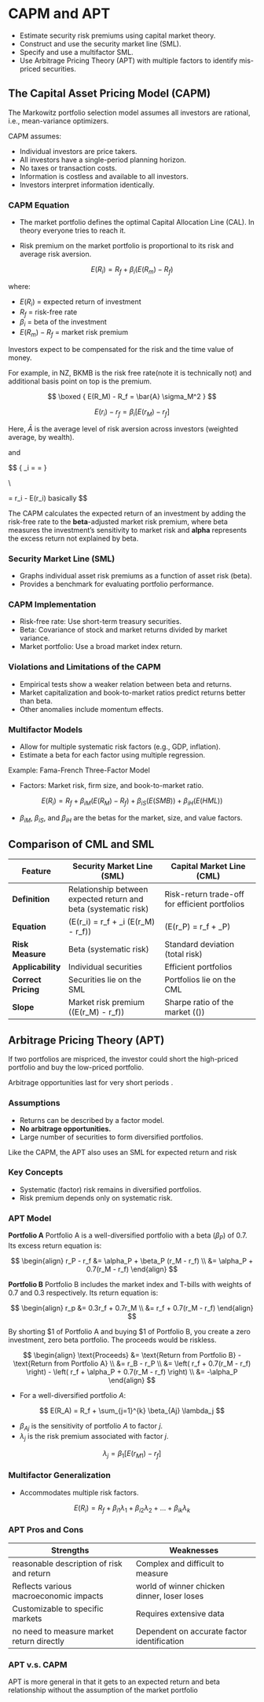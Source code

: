 # CAPM and APT {#ch4}

- Estimate security risk premiums using capital market theory.
- Construct and use the security market line (SML).
- Specify and use a multifactor SML.
- Use Arbitrage Pricing Theory (APT) with multiple factors to identify mis-priced securities.

## The Capital Asset Pricing Model (CAPM)

The Markowitz portfolio selection model assumes all investors are rational, i.e., mean-variance optimizers.

CAPM assumes:

- Individual investors are price takers.
- All investors have a single-period planning horizon.
- No taxes or transaction costs.
- Information is costless and available to all investors.
- Investors interpret information identically.

### CAPM Equation

- The market portfolio defines the optimal Capital Allocation Line (CAL). In theory everyone tries to reach it. 

- Risk premium on the market portfolio is proportional to its risk and average risk aversion.


$$
E(R_i) = R_f + \beta_i (E(R_m) - R_f)
$$

where:

- $E(R_i)$ = expected return of investment
- $R_f$ = risk-free rate
- $\beta_i$ = beta of the investment
- $E(R_m) - R_f$ = market risk premium

Investors expect to be compensated for the risk and the time value of money.

For example, in NZ, BKMB is the risk free rate(note it is technically not) and additional basis point on top is the premium. 

$$
\boxed
{
E(R_M) - R_f = \bar{A} \sigma_M^2
}
$$

$$
E(r_i) - r_f = \beta_i [E(r_M) - r_f]
$$

Here, $\bar{A}$ is the average level of risk aversion across investors (weighted average, by wealth).

and 

$$
\boxed
{
\beta_i = \frac{\text{cov}(r_i, r_M)}{\sigma_M^2} = \frac{\rho_{i,M} \sigma_i}{\sigma_M}
}

\\

\alpha = r_i - E(r_i)  basically \epsilon 
$$

The CAPM calculates the expected return of an investment by adding the risk-free rate to the **beta**-adjusted market risk premium, where beta measures the investment's sensitivity to market risk and **alpha** represents the excess return not explained by beta.

### Security Market Line (SML)
- Graphs individual asset risk premiums as a function of asset risk (beta).
- Provides a benchmark for evaluating portfolio performance.

### CAPM Implementation
- Risk-free rate: Use short-term treasury securities.
- Beta: Covariance of stock and market returns divided by market variance.
- Market portfolio: Use a broad market index return.

### Violations and Limitations of the CAPM
- Empirical tests show a weaker relation between beta and returns.
- Market capitalization and book-to-market ratios predict returns better than beta.
- Other anomalies include momentum effects.

### Multifactor Models
- Allow for multiple systematic risk factors (e.g., GDP, inflation).
- Estimate a beta for each factor using multiple regression.

Example: Fama-French Three-Factor Model

- Factors: Market risk, firm size, and book-to-market ratio.

$$
E(R_i) = R_f + \beta_{iM} (E(R_M) - R_f) + \beta_{iS} (E(SMB)) + \beta_{iH} (E(HML))
$$

- $\beta_{iM}$, $\beta_{iS}$, and $\beta_{iH}$ are the betas for the market, size, and value factors.

## Comparison of CML and SML

| Feature                 | Security Market Line (SML)                                     | Capital Market Line (CML)                                     |
|-------------------------|----------------------------------------------------------------|----------------------------------------------------------------|
| **Definition**          | Relationship between expected return and beta (systematic risk)| Risk-return trade-off for efficient portfolios                |
| **Equation**            | \(E(r_i) = r_f + \beta_i (E(r_M) - r_f)\)                      | \(E(r_P) = r_f + \frac{E(r_M) - r_f}{\sigma_M} \sigma_P\)      |
| **Risk Measure**        | Beta (systematic risk)                                         | Standard deviation (total risk)                                |
| **Applicability**       | Individual securities                                          | Efficient portfolios                                           |
| **Correct Pricing**     | Securities lie on the SML                                      | Portfolios lie on the CML                                      |
| **Slope**               | Market risk premium \((E(r_M) - r_f)\)                         | Sharpe ratio of the market \(\left(\frac{E(r_M) - r_f}{\sigma_M}\right)\) |

## Arbitrage Pricing Theory (APT)

If two portfolios are mispriced, the investor could short the high-priced portfolio and buy the low-priced portfolio.

Arbitrage opportunities last for very short periods .

### Assumptions
- Returns can be described by a factor model.
- **No arbitrage opportunities.**
- Large number of securities to form diversified portfolios.

Like the CAPM, the APT also uses an SML for expected return and risk

### Key Concepts
- Systematic (factor) risk remains in diversified portfolios.
- Risk premium depends only on systematic risk.

### APT Model

**Portfolio A**
Portfolio A is a well-diversified portfolio with a beta ($\beta_P$) of 0.7. Its excess return equation is:

$$
\begin{align}
r_P - r_f &= \alpha_P + \beta_P (r_M - r_f) \\
          &= \alpha_P + 0.7(r_M - r_f)
\end{align}
$$

**Portfolio B**
Portfolio B includes the market index and T-bills with weights of 0.7 and 0.3 respectively. Its return equation is:

$$
\begin{align}
r_p &= 0.3r_f + 0.7r_M \\
    &= r_f + 0.7(r_M - r_f)
\end{align}
$$

By shorting \$1 of Portfolio A and buying \$1 of Portfolio B, you create a zero investment, zero beta portfolio. The proceeds would be riskless.

$$
\begin{align}
\text{Proceeds} &= \text{Return from Portfolio B} - \text{Return from Portfolio A} \\
                &= r_B - r_P \\
                &= \left( r_f + 0.7(r_M - r_f) \right) - \left( r_f + \alpha_P + 0.7(r_M - r_f) \right) \\
                &= -\alpha_P
\end{align}
$$

- For a well-diversified portfolio $A$:

$$
E(R_A) = R_f + \sum_{j=1}^{k} \beta_{Aj} \lambda_j
$$

- $\beta_{Aj}$ is the sensitivity of portfolio $A$ to factor $j$.
- $\lambda_j$ is the risk premium associated with factor $j$.

$$ \lambda_j= \beta_1 [E(r_{M1}) - r_f]$$

### Multifactor Generalization
- Accommodates multiple risk factors.

$$
E(R_i) = R_f + \beta_{i1} \lambda_1 + \beta_{i2} \lambda_2 + \ldots + \beta_{ik} \lambda_k
$$


### APT Pros and Cons

| **Strengths**                           | **Weaknesses**                          |
|-----------------------------------------|-----------------------------------------|
| reasonable description of risk and return   | Complex and difficult to measure        |
| Reflects various macroeconomic impacts  | world of winner chicken dinner, loser loses |
| Customizable to specific markets        | Requires extensive data                 |
| no need to measure market return directly | Dependent on accurate factor identification |

### APT v.s. CAPM

APT is more general in that it gets to an expected return and beta relationship without the assumption of the market portfolio

